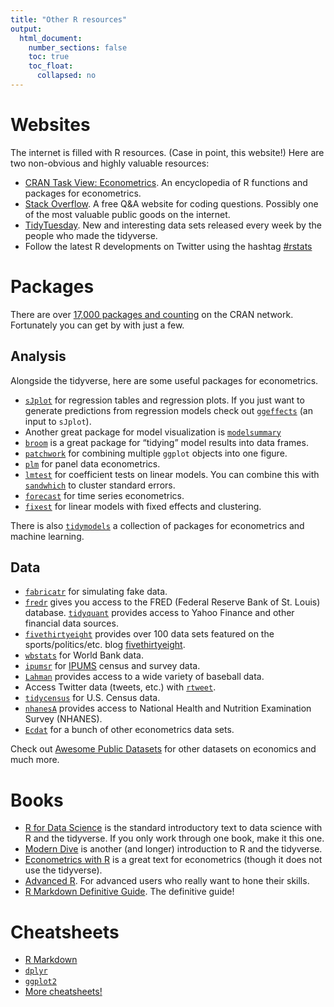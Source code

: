 ```yaml
---
title: "Other R resources"
output:
  html_document:
    number_sections: false
    toc: true
    toc_float: 
      collapsed: no
---
```


# Websites

The internet is filled with R resources. (Case in point, this website!) Here are two non-obvious and highly valuable resources:

* [CRAN Task View: Econometrics](https://cran.r-project.org/web/views/Econometrics.html). An encyclopedia of R functions and packages for econometrics.
* [Stack Overflow](https://stackoverflow.com/questions/tagged/r). A free Q&A website for coding questions. Possibly one of the most valuable public goods on the internet. 
* [TidyTuesday](https://github.com/rfordatascience/tidytuesday). New and interesting data sets released every week by the people who made the tidyverse. 
* Follow the latest R developments on Twitter using the hashtag [#rstats](https://twitter.com/hashtag/rstats?lang=en) 

# Packages

There are over [17,000 packages and counting](https://lrdegeest.github.io/blog/totalverse) on the CRAN network. Fortunately you can get by with just a few. 

## Analysis

Alongside the tidyverse, here are some useful packages for econometrics. 

* [`sJplot`](https://strengejacke.github.io/sjPlot/) for regression tables and regression plots. If you just want to generate predictions from regression models check out [`ggeffects`](https://strengejacke.github.io/ggeffects/) (an input to `sJplot`).
* Another great package for model visualization is [`modelsummary`](https://vincentarelbundock.github.io/modelsummary/index.html)
* [`broom`](https://broom.tidymodels.org/) is a great package for "tidying" model results into data frames.
* [`patchwork`](https://patchwork.data-imaginist.com/) for combining multiple `ggplot` objects into one figure.
* [`plm`](https://cran.r-project.org/web/packages/plm/plm.pdf) for panel data econometrics.
* [`lmtest`](https://cran.r-project.org/web/packages/lmtest/index.html) for coefficient tests on linear models. You can combine this with [`sandwhich`](https://cran.r-project.org/web/packages/sandwich/sandwich.pdf) to cluster standard errors.
* [`forecast`](https://cran.r-project.org/web/packages/forecast/index.html) for time series econometrics.
* [`fixest`](https://cran.r-project.org/web/packages/fixest/vignettes/fixest_walkthrough.html) for linear models with fixed effects and clustering.

There is also [`tidymodels`](https://www.tidymodels.org/) a collection of packages for econometrics and machine learning.

## Data

* [`fabricatr`](https://declaredesign.org/r/fabricatr/) for simulating fake data.
* [`fredr`](https://cran.r-project.org/web/packages/fredr/index.html) gives you access to the FRED (Federal Reserve Bank of St. Louis) database. [`tidyquant`](https://business-science.github.io/tidyquant/) provides access to Yahoo Finance and other financial data sources. 
* [`fivethirtyeight`](https://cran.r-project.org/web/packages/fivethirtyeight/vignettes/fivethirtyeight.html) provides over 100 data sets featured on the sports/politics/etc. blog [fivethirtyeight](https://fivethirtyeight.com/).
* [`wbstats`](https://cran.r-project.org/web/packages/wbstats/wbstats.pdf) for World Bank data.
* [`ipumsr`](http://tech.popdata.org/ipumsr/articles/ipums.html) for [IPUMS](https://ipums.org/) census and survey data. 
* [`Lahman`](https://cran.r-project.org/web/packages/Lahman/) provides access to a wide variety of baseball data.
* Access Twitter data (tweets, etc.) with [`rtweet`](https://cran.r-project.org/web/packages/rtweet/index.html).
* [`tidycensus`](https://walker-data.com/tidycensus/) for U.S. Census data.
* [`nhanesA`](https://cran.r-project.org/web/packages/nhanesA/vignettes/Introducing_nhanesA.html) provides access to National Health and Nutrition Examination Survey (NHANES).
* [`Ecdat`](https://cran.r-project.org/web/packages/Ecdat/Ecdat.pdf) for a bunch of other econometrics data sets. 

Check out [Awesome Public Datasets](https://github.com/awesomedata/awesome-public-datasets) for other datasets on economics and much more. 

# Books

* [R for Data Science](https://r4ds.had.co.nz/) is the standard introductory text to data science with R and the tidyverse. If you only work through one book, make it this one.
* [Modern Dive](https://moderndive.netlify.app/index.html) is another (and longer) introduction to R and the tidyverse.
* [Econometrics with R](https://www.econometrics-with-r.org/) is a great text for econometrics (though it does not use the tidyverse).
* [Advanced R](https://adv-r.hadley.nz/). For advanced users who really want to hone their skills. 
* [R Markdown Definitive Guide](https://bookdown.org/yihui/rmarkdown/). The definitive guide! 

# Cheatsheets

* [R Markdown](https://www.rstudio.com/wp-content/uploads/2015/02/rmarkdown-cheatsheet.pdf)
* [`dplyr`](https://www.rstudio.com/wp-content/uploads/2015/02/data-wrangling-cheatsheet.pdf)
* [`ggplot2`](https://www.rstudio.com/wp-content/uploads/2015/03/ggplot2-cheatsheet.pdf)
* [More cheatsheets!](https://www.rstudio.com/resources/cheatsheets/)